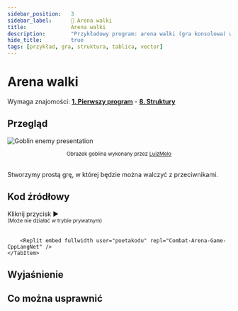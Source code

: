 ```yaml
---
sidebar_position:	3
sidebar_label:		👾 Arena walki
title:				Arena walki
description:		"Przykładowy program: arena walki (gra konsolowa) w języku C++"
hide_title:			true
tags: [przykład, gra, struktura, tablica, vector]
---
```


<!-- Components -->

<!-- Presets -->

<!-- Codes -->

<NotFinished/>

# Arena walki

Wymaga znajomości: [**1. Pierwszy program**](../../first-program) - [**8. Struktury**](../../structures)

## Przegląd

<Image center
		maxheight={200}
		alt="Goblin enemy presentation"
		src="/img/tutorials/course/basic/structures/GoblinEnemy.gif"
	/>
<center><small>Obrazek goblina wykonany przez <a href="https://luizmelo.itch.io/monsters-creatures-fantasy">LuizMelo</a></small></center>

<br/>

Stworzymy prostą grę, w której będzie można walczyć z przeciwnikami.

## Kod źródłowy

<Tabs>
	<TabItem value="source" label="Pełen kod" default>
		<CustomCodeBlock lineNumbers maxLines={25}>
			<SourceCode />
		</CustomCodeBlock>
	</TabItem>
	<TabItem value="try-it" label="▶ Zagraj">
		Kliknij przycisk ▶
		<br/>
		<small>(Może nie działać w trybie prywatnym)</small>
		<br/>
		<br/>

		<Replit embed fullwidth user="poetakodu" repl="Combat-Arena-Game-CppLangNet" />
	</TabItem>
</Tabs>

## Wyjaśnienie

<ImproveSection />

## Co można usprawnić

<ImproveSection />
